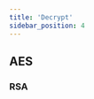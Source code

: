 ```yaml
---
title: 'Decrypt'
sidebar_position: 4
---
```



## AES


<SdkCodeBlock
  js={DecryptAesJs}
  py={DecryptAesPy}
  java={DecryptAesJava}
  php={DecryptAesPhp}
  go={DecryptAesGo}
/>

### RSA


<SdkCodeBlock
  js={DecryptRsaJs}
  py={DecryptRsaPy}
  java={DecryptRsaJava}
  php={DecryptRsaPhp}
  go={DecryptRsaGo}
/>
